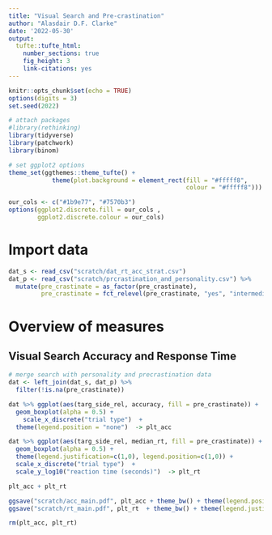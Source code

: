 ```yaml
---
title: "Visual Search and Pre-crastination"
author: "Alasdair D.F. Clarke"
date: '2022-05-30'
output:
  tufte::tufte_html:
    number_sections: true
    fig_height: 3
    link-citations: yes  
---
```


```r
knitr::opts_chunk$set(echo = TRUE)
options(digits = 3)
set.seed(2022)
```

```r
# attach packages
#library(rethinking)
library(tidyverse)
library(patchwork)
library(binom)
```

```r
# set ggplot2 options
theme_set(ggthemes::theme_tufte() + 
            theme(plot.background = element_rect(fill = "#fffff8", 
                                                 colour = "#fffff8")))

our_cols <- c("#1b9e77", "#7570b3")
options(ggplot2.discrete.fill = our_cols ,
        ggplot2.discrete.colour = our_cols)
```


# Import data

```r
dat_s <- read_csv("scratch/dat_rt_acc_strat.csv")
dat_p <- read_csv("scratch/prcrastination_and_personality.csv") %>%
  mutate(pre_crastinate = as_factor(pre_crastinate),
         pre_crastinate = fct_relevel(pre_crastinate, "yes", "intermediate", "no"))

```

# Overview of measures

## Visual Search Accuracy and Response Time

```r
# merge search with personality and precrastination data
dat <- left_join(dat_s, dat_p) %>%
  filter(!is.na(pre_crastinate))

dat %>% ggplot(aes(targ_side_rel, accuracy, fill = pre_crastinate)) +
  geom_boxplot(alpha = 0.5) +
    scale_x_discrete("trial type")  +
  theme(legend.position = "none")  -> plt_acc

dat %>% ggplot(aes(targ_side_rel, median_rt, fill = pre_crastinate)) +
  geom_boxplot(alpha = 0.5) +
  theme(legend.justification=c(1,0), legend.position=c(1,0)) + 
  scale_x_discrete("trial type")  +
  scale_y_log10("reaction time (seconds)")  -> plt_rt

plt_acc + plt_rt

ggsave("scratch/acc_main.pdf", plt_acc + theme_bw() + theme(legend.position = "none"), width = 4, height = 3)
ggsave("scratch/rt_main.pdf", plt_rt  + theme_bw() + theme(legend.justification=c(1,0), legend.position=c(1,0)), width = 4, height = 3)

```



```r

rm(plt_acc, plt_rt)
```

